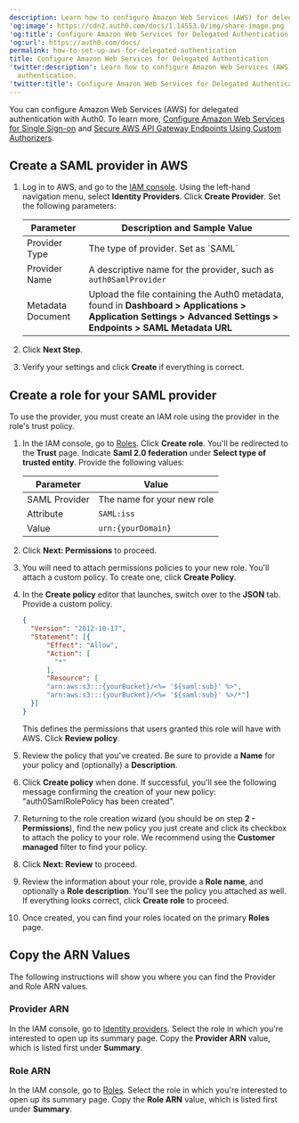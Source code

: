 ```yaml
---
description: Learn how to configure Amazon Web Services (AWS) for delegated authentication.
'og:image': https://cdn2.auth0.com/docs/1.14553.0/img/share-image.png
'og:title': Configure Amazon Web Services for Delegated Authentication
'og:url': https://auth0.com/docs/
permalink: how-to-set-up-aws-for-delegated-authentication
title: Configure Amazon Web Services for Delegated Authentication
'twitter:description': Learn how to configure Amazon Web Services (AWS) for delegated
  authentication.
'twitter:title': Configure Amazon Web Services for Delegated Authentication
---
```

You can configure Amazon Web Services (AWS) for delegated authentication with Auth0. To learn more, [Configure Amazon Web Services for Single Sign-on](/docs/customize/integrations/aws/configure-amazon-web-services-for-sso) and [Secure AWS API Gateway Endpoints Using Custom Authorizers](/docs/customize/integrations/aws/aws-api-gateway-custom-authorizers).

## Create a SAML provider in AWS

1. Log in to AWS, and go to the [IAM console](https://console.aws.amazon.com/iam). Using the left-hand navigation menu, select **Identity Providers**. Click **Create Provider**. Set the following parameters:

   <table class="table"><thead>
   <tr>
   <th>Parameter</th>
   <th>Description and Sample Value</th>
   </tr>
   </thead>
   <tbody>
   <tr>
   <td>Provider Type</td>
   <td>The type of provider. Set as <Tooltip tip="Standardized protocol allowing two parties to exchange authentication information without a password." cta="View Glossary" href="/docs/glossary?term=%60SAML%60">`SAML`</Tooltip></td>
   </tr>
   <tr>
   <td>Provider Name</td>
   <td>A descriptive name for the provider, such as <code>auth0SamlProvider</code></td>
   </tr>
   <tr>
   <td>Metadata Document</td>
   <td>Upload the file containing the Auth0 metadata, found in <strong>Dashboard &gt; Applications &gt; Application Settings &gt; Advanced Settings &gt; Endpoints &gt; SAML Metadata URL</strong></td>
   </tr>
   </tbody>
   </table>
2. Click **Next Step**.
3. Verify your settings and click **Create** if everything is correct.

## Create a role for your SAML provider

To use the provider, you must create an IAM role using the provider in the role's trust policy.

1. In the IAM console, go to [Roles](https://console.aws.amazon.com/iam/home#/roles). Click **Create role**. You'll be redirected to the **Trust** page. Indicate **Saml 2.0 federation** under **Select type of trusted entity**. Provide the following values:

   <table class="table"><thead>
   <tr>
   <th>Parameter</th>
   <th>Value</th>
   </tr>
   </thead>
   <tbody>
   <tr>
   <td>SAML Provider</td>
   <td>The name for your new role</td>
   </tr>
   <tr>
   <td>Attribute</td>
   <td><code>SAML:iss</code></td>
   </tr>
   <tr>
   <td>Value</td>
   <td><code>urn:{yourDomain}</code></td>
   </tr>
   </tbody>
   </table>
2. Click **Next: Permissions** to proceed.
3. You will need to attach permissions policies to your new role. You'll attach a custom policy. To create one, click **Create Policy**.
4. In the **Create policy** editor that launches, switch over to the **JSON** tab. Provide a custom policy.

   ```json lines
   {
     "Version": "2012-10-17",
     "Statement": [{
         "Effect": "Allow",
         "Action": [
           "*"
         ],
         "Resource": [
         "arn:aws:s3:::{yourBucket}/<%= '${saml:sub}' %>",
         "arn:aws:s3:::{yourBucket}/<%= '${saml:sub}' %>/*"]
     }]
   }
   ```

   This defines the permissions that users granted this role will have with AWS. Click **Review policy**.
5. Review the policy that you've created. Be sure to provide a **Name** for your policy and (optionally) a **Description**.
6. Click **Create policy** when done. If successful, you'll see the following message confirming the creation of your new policy: "auth0SamlRolePolicy has been created".
7. Returning to the role creation wizard (you should be on step **2 - Permissions**), find the new policy you just create and click its checkbox to attach the policy to your role. We recommend using the **Customer managed** filter to find your policy.
8. Click **Next: Review** to proceed.
9. Review the information about your role, provide a **Role name**, and optionally a **Role description**. You'll see the policy you attached as well. If everything looks correct, click **Create role** to proceed.
10. Once created, you can find your roles located on the primary **Roles** page.

## Copy the ARN Values

The following instructions will show you where you can find the Provider and Role ARN values.

### Provider ARN

In the IAM console, go to [Identity providers](https://console.aws.amazon.com/iam/home#/providers). Select the role in which you're interested to open up its summary page. Copy the **Provider ARN** value, which is listed first under **Summary**.

### Role ARN

In the IAM console, go to [Roles](https://console.aws.amazon.com/iam/home#/roles). Select the role in which you're interested to open up its summary page. Copy the **Role ARN** value, which is listed first under **Summary**.